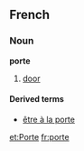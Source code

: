 ==French==
===Noun===
'''porte'''

#[[door]]

====Derived terms====
*[[être à la porte]]

[[et:Porte]]
[[fr:porte]]